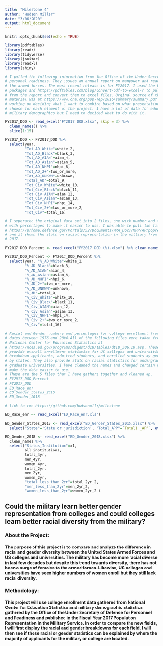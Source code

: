 ```yaml
---
title: "Milestone 4"
author: "Hudson Miller"
date: "3/06/2020"
output: html_document
---
```


```r
knitr::opts_chunk$set(echo = TRUE)
```

``` r
library(pdftables)
library(readr)
library(tidyverse)
library(janitor)
library(readxl)
library(shiny)
```

``` r

# I pulled the following information from the Office of the Under Secretary of
# personal readiness. They issues an annual report on manpower and readiness for
# the armed forces. The most recent release is for FY2017. I used the PDFTables
# packages and https://pdftables.com/blog/convert-pdf-to-excel-r to pull tables
# from the report and convert them to excel files. Orginal source of the
# material was at https://www.cna.org/pop-rep/2016/summary/summary.pdf I am
# working on deciding what I want to combine based on what presentation medium I
# choose for each element of the project. I have a lot of data for education and
# military demographics but I need to decided what to do with it.

FY2017_DOD <- read_excel("FY2017 DOD.xlsx", skip = 3) %>%
  clean_names() %>%
  slice(1:15)

FY2017_DOD <- FY2017_DOD %>%
  select(year,
         "Tot_AD_White"=white_2,
         "Tot_AD_Black"=black_3,
         "Tot_AD_AIAN"=aian_4,
         "Tot_AD_Asian"=asian_5,
         "Tot_AD_NHPI"=nhpi_6,
         "Tot_AD_2+"=two_or_more,
         "Tot_AD_UNKWN"=unknown,
         "Total_AD"=total_9,
         "Tot_Civ_White"=white_10,
         "Tot_Civ_Black"=black_11,
         "Tot_Civ_AIAN"=aian_12,
         "Tot_Civ_Asian"=asian_13,
         "Tot_Civ_NHPI"=nhpi_14,
         "Tot_Civ_2+"=two_or_more_2,
         "Tot_Civ"=total_16)

# I seperated the original data set into 2 files, one with number and the other
# with percentages to make it easier to use. I was able to pull the file from
# https://prhome.defense.gov/Portals/52/Documents/MRA_Docs/MPP/AP/poprep/2017/Appendix%20D%20-%20(Historical%20Component).pdf
# and it shows the stats on racial representation in the miltiary from 2003 to
# 2017.

FY2017_DOD_Percent <- read_excel("FY2017 DOD (%).xlsx") %>% clean_names()

FY2017_DOD_Percent <- FY2017_DOD_Percent %>%
  select(year, "%_AD_White"=white_2,
         "%_AD_Black"=black_3,
         "%_AD_AIAN"=aian_4,
         "%_AD_Asian"=asian_5,
         "%_AD_NHPI"=nhpi_6,
         "%_AD_2+"=two_or_more,
         "%_AD_UNKWN"=unknown,
         "%_AD"=total_9,
         "%_Civ_White"=white_10,
         "%_Civ_Black"=black_11,
         "%_Civ_AIAN"=aian_12,
         "%_Civ_Asian"=asian_13,
         "%_Civ_NHPI"=nhpi_14,
         "%_Civ_2+"=two_or_more_2,
         "%_Civ"=total_16)

# Racial and Gender numbers and percentages for college enrollment from selected
# dates between 1976 and 2004.All of the following files were taken from the
# National Center for Education Statistics at
# https://nces.ed.gov/programs/digest/d18/tables/dt18_306.10.asp. These 3 files
# provide overall enrollment statistics for US colleges and universities. They
# breakdown applicants, admitted students, and enrolled students by gender and
# by states. They also provide stats on racial statistics for undergrad and
# graduate universities. I have cleaned the names and changed certain names to
# make the data easier to use.
# These are the 5 files that I have gathers together and cleaned up.
# FY2017_DOD_Percent
# FY2017_DOD
# ED_Race_enr
# ED_Gender_States_2015
# ED_Gender_2018

# link to rmd https://github.com/hudsonmllr/milestone

ED_Race_enr <- read_excel("ED_Race_enr.xls") 

ED_Gender_States_2015 <- read_excel("ED_Gender_States_2015.xlsx") %>%
  select("State"='State or jurisdiction', "Total_APP"=`Total1 _APP`, everything())

ED_Gender_2018 <- read_excel("ED_Gender_2018.xlsx") %>%
  clean_names %>%
  select("Status_Institution"=x1,
         all_institutions,
         total_4yr,
         men_4yr,
         women_4yr,
         total_2yr,
         men_2yr,
         women_2yr,
         "total_less_than_2yr"=total_2yr_2,
         "men_less_than_2yr"=men_2yr_2,
         "women_less_than_2yr"=women_2yr_2 )

```

## Could the military learn better gender representation from colleges and could colleges learn better racial diversity from the military?

### About the Project:
#### The purpose of this project is to compare and analyze the difference in racial and gender diversity between the United States Armed Forces and US colleges and universities. The military has become more racial diverse in last few decades but despite this trend towards diversity, there has not been a surge of females to the armed forces. Likewise, US colleges and universities have seen higher numbers of women enroll but they still lack racial diversity. 

### Methodology:
#### This project will use college enrollment data gathered from National Center for Education Statistics and military demographic statistics gathered by the Office of the Under Secretary of Defense for Personnel and Readiness and published in the Fiscal Year 2017 Population Representation in the Military Service. In order to compare the new fields, I will first display the racial and gender breakdowns for each field. I will then see if those racial or gender statistics can be explained by where the majority of applicants for the military or college are located.






